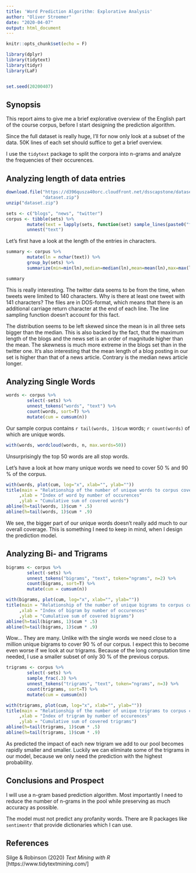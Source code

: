 ```yaml
---
title: 'Word Prediction Algorithm: Explorative Analysis'
author: "Oliver Stroemer"
date: "2020-04-07"
output: html_document
---
```

```r
knitr::opts_chunk$set(echo = F)
```

```r
library(dplyr)
library(tidytext)
library(tidyr)
library(LaF)


set.seed(20200407)
```

## Synopsis

This report aims to give me a brief explorative overview of the English part of
the course corpus, before I start designing the prediction algorithm.

Since the full dataset is really huge, I'll for now only look at a subset of the
data. 50K lines of each set should suffice to get a brief overview.

I use the `tidytext` package to split the corpora into n-grams and analyze the
frequencies of their occurences.

## Analyzing length of data entries

```r
download.file("https://d396qusza40orc.cloudfront.net/dsscapstone/dataset/Coursera-SwiftKey.zip",
              "dataset.zip")
unzip("dataset.zip")
```

```r
sets <- c("blogs", "news", "twitter")
corpus <- tibble(sets) %>%
        mutate(text = lapply(sets, function(set) sample_lines(paste0("final/en_US/en_US.", set, ".txt"), 50000))) %>%
        unnest("text")
```

Let's first have a look at the length of the entries in characters.

```r
summary <- corpus %>%
        mutate(ln = nchar(text)) %>%
        group_by(sets) %>%
        summarize(min=min(ln),median=median(ln),mean=mean(ln),max=max(ln))

summary

```

This is really interesting. The twitter data seems to be from the time, when
tweets were limited to 140 characters. Why is there at least one tweet with 141
characters? The files are in DOS-format, which means that there is an additional
carriage return character at the end of each line. The line sampling function
doesn't account for this fact.

The distribution seems to be left skewed since the mean is in all three sets
bigger than the median. This is also backed by the fact, that the maximum length
of the blogs and the news set is an order of magnitude higher than the mean. The
skewness is much more extreme in the blogs set than in the twitter one. It's
also interesting that the mean length of a blog posting in our set is higher
than that of a news article. Contrary is the median news article longer.

## Analyzing Single Words

```r
words <- corpus %>%
        select(-sets) %>%
        unnest_tokens("words", "text") %>%
        count(words, sort=T) %>%
        mutate(cum = cumsum(n))
```

Our sample corpus contains `r tail(words, 1)$cum` words; `r count(words)` of
which are unique words.

```r
with(words, wordcloud(words, n, max.words=50))
```

Unsurprisingly the top 50 words are all stop words.

Let's have a look at how many unique words we need to cover 50 % and 90 % of the
corpus.

```r
with(words, plot(cum, log="x", xlab="", ylab=""))
title(main = "Relationship of the number of unique words to corpus coverage"
     ,xlab = "Index of word by number of occurences"
     ,ylab = "Cumulative sum of covered words")
abline(h=tail(words, 1)$cum * .5)
abline(h=tail(words, 1)$cum * .9)
```

We see, the bigger part of our unique words doesn't really add much to our
overall coverage. This is something I need to keep in mind, when I design the
prediction model.

## Analyzing Bi- and Trigrams

```r
bigrams <- corpus %>%
        select(-sets) %>%
        unnest_tokens("bigrams", "text", token="ngrams", n=2) %>%
        count(bigrams, sort=T) %>%
        mutate(cum = cumsum(n))
```

```r
with(bigrams, plot(cum, log="x", xlab="", ylab=""))
title(main = "Relationship of the number of unique bigrams to corpus coverage"
     ,xlab = "Index of bigram by number of occurences"
     ,ylab = "Cumulative sum of covered bigrams")
abline(h=tail(bigrams, 1)$cum * .5)
abline(h=tail(bigrams, 1)$cum * .9)
```

Wow... They are many. Unlike with the single words we need close to a million
unique bigrams to cover 90 % of our corpus. I expect this to become even worse
if we look at our trigrams. Because of the long computation time needed, I use a
smaller subset of only 30 % of the previous corpus.

```r
trigrams <- corpus %>%
        select(-sets) %>%
        sample_frac(.3) %>%
        unnest_tokens("trigrams", "text", token="ngrams", n=3) %>%
        count(trigrams, sort=T) %>%
        mutate(cum = cumsum(n))
```

```r
with(trigrams, plot(cum, log="x", xlab="", ylab=""))
title(main = "Relationship of the number of unique trigrams to corpus coverage"
     ,xlab = "Index of trigram by number of occurences"
     ,ylab = "Cumulative sum of covered trigrams")
abline(h=tail(trigrams, 1)$cum * .5)
abline(h=tail(trigrams, 1)$cum * .9)
```

As predicted the impact of each new trigram we add to our pool becomes rapidly
smaller and smaller. Luckily we can eliminate some of the trigrams in our model,
because we only need the prediction with the highest probability.

## Conclusions and Prospect

I will use a n-gram based prediction algorithm. Most importantly I need to
reduce the number of n-grams in the pool while preserving as much accuracy as
possible.

The model must not predict any profanity words. There are R packages like
`sentimentr` that provide dictionaries which I can use.

## References

Silge & Robinson (2020) *Text Mining with R* [https://www.tidytextmining.com/]